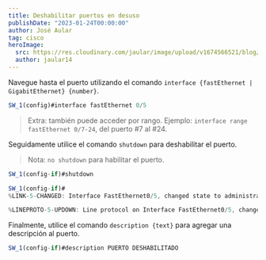 ```yaml
---
title: Deshabilitar puertos en desuso
publishDate: "2023-01-24T00:00:00"
author: José Aular
tag: cisco
heroImage:
  src: https://res.cloudinary.com/jaular/image/upload/v1674566521/blog/deshabilitar-puertos-desuso/deshabilitar-puertos-desuso_axczis.png
  author: jaular14
---
```


Navegue hasta el puerto utilizando el comando `interface {fastEthernet | GigabitEthernet} {number}`.

```js title="Switch #1"
SW_1(config)#interface fastEthernet 0/5
```

> Extra: también puede acceder por rango. Ejemplo: `interface range fastEthernet 0/7-24`,
> del puerto #7 al #24.

Seguidamente utilice el comando `shutdown` para deshabilitar el puerto.

> Nota: `no shutdown` para habilitar el puerto.

```js title="Switch #1"
SW_1(config-if)#shutdown

SW_1(config-if)#
%LINK-5-CHANGED: Interface FastEthernet0/5, changed state to administratively down

%LINEPROTO-5-UPDOWN: Line protocol on Interface FastEthernet0/5, changed state to down
```

Finalmente, utilice el comando `description {text}` para agregar una descripción al puerto.

```js title="Switch #1"
SW_1(config-if)#description PUERTO DESHABILITADO
```
